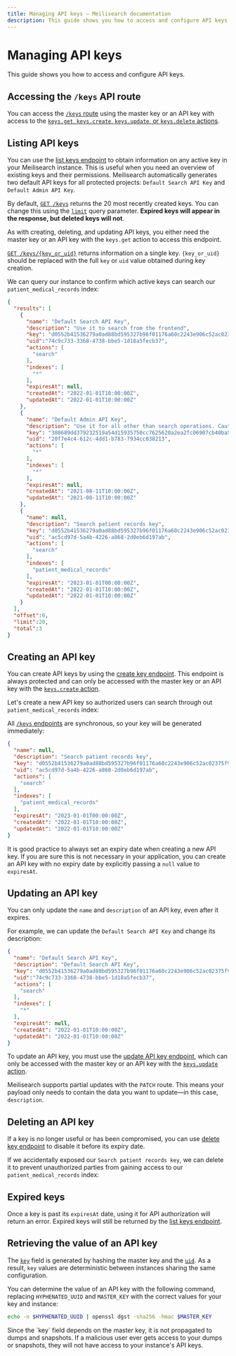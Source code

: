 ```yaml
---
title: Managing API keys — Meilisearch documentation
description: This guide shows you how to access and configure API keys.
---
```


# Managing API keys

This guide shows you how to access and configure API keys.

## Accessing the `/keys` API route

You can access the [`/keys` route](/reference/api/keys) using the master key or an API key with access to the [`keys.get`, `keys.create`, `keys.update`, or `keys.delete` actions](/reference/api/keys#actions).

## Listing API keys

You can use the [list keys endpoint](/reference/api/keys) to obtain information on any active key in your Meilisearch instance. This is useful when you need an overview of existing keys and their permissions. Meilisearch automatically generates two default API keys for all protected projects: `Default Search API Key` and `Default Admin API Key`.

By default, [`GET /keys`](/reference/api/keys#get-all-keys) returns the 20 most recently created keys. You can change this using the [`limit`](/reference/api/keys#get-all-keys) query parameter. **Expired keys will appear in the response, but deleted keys will not**.

As with creating, deleting, and updating API keys, you either need the master key or an API key with the `keys.get` action to access this endpoint.

[`GET /keys/{key_or_uid}`](/reference/api/keys#get-one-key) returns information on a single key. `{key_or_uid}` should be replaced with the full `key` or `uid` value obtained during key creation.

We can query our instance to confirm which active keys can search our `patient_medical_records` index:

<CodeSamples id="security_guide_list_keys_1" />

```json
{
  "results": [
    {
      "name": "Default Search API Key",
      "description": "Use it to search from the frontend",
      "key": "d0552b41536279a0ad88bd595327b96f01176a60c2243e906c52ac02375f9bc4",
      "uid":"74c9c733-3368-4738-bbe5-1d18a5fecb37",
      "actions": [
        "search"
      ],
      "indexes": [
        "*"
      ],
      "expiresAt": null,
      "createdAt": "2022-01-01T10:00:00Z",
      "updatedAt": "2022-01-01T10:00:00Z"
    },
    {
      "name": "Default Admin API Key",
      "description": "Use it for all other than search operations. Caution! Do not expose it on a public frontend",
      "key": "380689dd379232519a54d15935750cc7625620a2ea2fc06907cb40ba5b421b6f",
      "uid": "20f7e4c4-612c-4dd1-b783-7934cc038213",
      "actions": [
        "*"
      ],
      "indexes": [
        "*"
      ],
      "expiresAt": null,
      "createdAt": "2021-08-11T10:00:00Z",
      "updatedAt": "2021-08-11T10:00:00Z"
    },
    {
      "name": null,
      "description": "Search patient records key",
      "key": "d0552b41536279a0ad88bd595327b96f01176a60c2243e906c52ac02375f9bc4",
      "uid": "ac5cd97d-5a4b-4226-a868-2d0eb6d197ab",
      "actions": [
        "search"
      ],
      "indexes": [
        "patient_medical_records"
      ],
      "expiresAt": "2023-01-01T00:00:00Z",
      "createdAt": "2022-01-01T10:00:00Z",
      "updatedAt": "2022-01-01T10:00:00Z"
    }
  ],
  "offset":0,
  "limit":20,
  "total":3
}
```

## Creating an API key

You can create API keys by using the [create key endpoint](/reference/api/keys#create-a-key). This endpoint is always protected and can only be accessed with the master key or an API key with the [`keys.create` action](/reference/api/keys#actions).

Let's create a new API key so authorized users can search through out `patient_medical_records` index:

<CodeSamples id="security_guide_create_key_1" />

All [`/keys` endpoints](/reference/api/keys) are synchronous, so your key will be generated immediately:

```json
{
  "name": null,
  "description": "Search patient records key",
  "key": "d0552b41536279a0ad88bd595327b96f01176a60c2243e906c52ac02375f9bc4",
  "uid": "ac5cd97d-5a4b-4226-a868-2d0eb6d197ab",
  "actions": [
    "search"
  ],
  "indexes": [
    "patient_medical_records"
  ],
  "expiresAt": "2023-01-01T00:00:00Z",
  "createdAt": "2022-01-01T10:00:00Z",
  "updatedAt": "2022-01-01T10:00:00Z"
}
```

It is good practice to always set an expiry date when creating a new API key. If you are sure this is not necessary in your application, you can create an API key with no expiry date by explicitly passing a `null` value to `expiresAt`.

## Updating an API key

You can only update the `name` and `description` of an API key, even after it expires.

For example, we can update the `Default Search API Key` and change its description:

<CodeSamples id="security_guide_update_key_1" />

```json
{
  "name": "Default Search API Key",
  "description": "Default Search API Key",
  "key": "d0552b41536279a0ad88bd595327b96f01176a60c2243e906c52ac02375f9bc4",
  "uid":"74c9c733-3368-4738-bbe5-1d18a5fecb37",
  "actions": [
    "search"
  ],
  "indexes": [
    "*"
  ],
  "expiresAt": null,
  "createdAt": "2022-01-01T10:00:00Z",
  "updatedAt": "2022-01-01T10:00:00Z"
}
```

To update an API key, you must use the [update API key endpoint](/reference/api/keys#update-a-key), which can only be accessed with the master key or an API key with the [`keys.update` action](/reference/api/keys#actions).

Meilisearch supports partial updates with the `PATCH` route. This means your payload only needs to contain the data you want to update—in this case, `description`.

## Deleting an API key

If a key is no longer useful or has been compromised, you can use [delete key endpoint](/reference/api/keys#delete-a-key) to disable it before its expiry date.

If we accidentally exposed our `Search patient records key`, we can delete it to prevent unauthorized parties from gaining access to our `patient_medical_records` index:

<CodeSamples id="security_guide_delete_key_1" />

## Expired keys

Once a key is past its `expiresAt` date, using it for API authorization will return an error. Expired keys will still be returned by the [list keys endpoint](/reference/api/keys#get-all-keys).

## Retrieving the value of an API key

The [`key`](/reference/api/keys#key) field is generated by hashing the master key and the [`uid`](/reference/api/keys#uid). As a result, `key` values are deterministic between instances sharing the same configuration. 

You can determine the value of an API key with the following command, replacing `HYPHENATED_UUID` and `MASTER_KEY` with the correct values for your key and instance:

```sh
echo -n $HYPHENATED_UUID | openssl dgst -sha256 -hmac $MASTER_KEY
```

<Capsule intent="note" title="API keys and backups">
Since the `key` field depends on the master key, it is not propagated to dumps and snapshots. If a malicious user ever gets access to your dumps or snapshots, they will not have access to your instance's API keys.
</Capsule>
